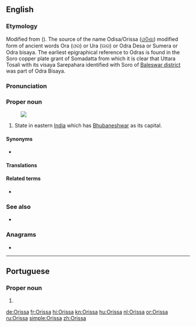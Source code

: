 {{also|orissa}}
==English==
{{wikipedia}}

===Etymology===
Modified from {{etyl|or|en}} {{m|or|ଓର}} ({{m|or|ଉର|tr=Ora}}). The source of the name Odisa/Orissa ([[ଓଡିଶା]]) modified form of ancient words Ora (ଓର) or Ura (ଉର) or Odra Desa or Sumera or Odra bisaya. The earliest epigraphical reference to Odras is found in the Soro copper plate grant of Somadatta from which it is clear that Uttara Tosali with its visaya Sarepahara identified with Soro of [[Baleswar district]] was part of Odra Bisaya.
===Pronunciation===
{{IPA|/ɒˈrɪsə, ɔː-, oʊ-/|lang=en}}
===Proper noun===
{{en-proper noun}}
[[Image:Orissa in India (disputed hatched).svg|thumb|]]

# State in eastern [[India]] which has [[Bhubaneshwar]] as its capital.

====Synonyms====
* {{l|en|Odisha}}

====Translations====
{{trans-see|Odisha}}

====Related terms====
* {{l|en|Oriya}}

===See also===
* {{list:states of India/en}}

===Anagrams===
* {{l|en|orisas}}

----

==Portuguese==

===Proper noun===
{{pt-proper noun|f}}

# {{place|pt|state|c/India|t1=Odisha}}

[[de:Orissa]]
[[fr:Orissa]]
[[hi:Orissa]]
[[kn:Orissa]]
[[hu:Orissa]]
[[nl:Orissa]]
[[or:Orissa]]
[[ru:Orissa]]
[[simple:Orissa]]
[[zh:Orissa]]